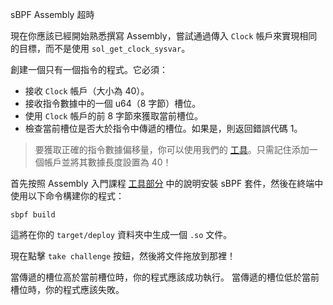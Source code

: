 
<ChallengeTitle>sBPF Assembly 超時</ChallengeTitle>

現在你應該已經開始熟悉撰寫 Assembly，嘗試通過傳入 `Clock` 帳戶來實現相同的目標，而不是使用 `sol_get_clock_sysvar`。

創建一個只有一個指令的程式。它必須：
- 接收 `Clock` 帳戶（大小為 40）。
- 接收指令數據中的一個 u64（8 字節）槽位。
- 使用 `Clock` 帳戶的前 8 字節來獲取當前槽位。
- 檢查當前槽位是否大於指令中傳遞的槽位。如果是，則返回錯誤代碼 1。

> 要獲取正確的指令數據偏移量，你可以使用我們的 [工具](https://sbpf.xyz)。只需記住添加一個帳戶並將其數據長度設置為 40！

首先按照 Assembly 入門課程 [工具部分](/zh-HK/courses/introduction-to-assembly/tooling) 中的說明安裝 sBPF 套件，然後在終端中使用以下命令構建你的程式：

```
sbpf build
```

這將在你的 `target/deploy` 資料夾中生成一個 `.so` 文件。

現在點擊 `take challenge` 按鈕，然後將文件拖放到那裡！

<RequirementList>
  <Requirement title="挑戰 1：測試超時">
    當傳遞的槽位高於當前槽位時，你的程式應該成功執行。
  </Requirement>

  <Requirement title="挑戰 2：測試超時失敗">
    當傳遞的槽位低於當前槽位時，你的程式應該失敗。
  </Requirement>
</RequirementList>